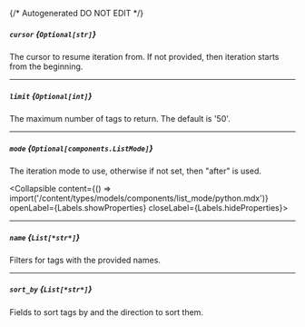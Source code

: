 {/* Autogenerated DO NOT EDIT  */}

##### `cursor` *{`Optional[str]`}*
The cursor to resume iteration from. If not provided, then iteration
starts from the beginning.


---
##### `limit` *{`Optional[int]`}*
The maximum number of tags to return. The default is '50'.

---
##### `mode` *{`Optional[components.ListMode]`}*
The iteration mode to use, otherwise if not set, then "after" is
used.

<Collapsible content={() => import('/content/types/models/components/list_mode/python.mdx')} openLabel={Labels.showProperties} closeLabel={Labels.hideProperties}>
</Collapsible>

---
##### `name` *{`List[*str*]`}*
Filters for tags with the provided names.

---
##### `sort_by` *{`List[*str*]`}*
Fields to sort tags by and the direction to sort them.


